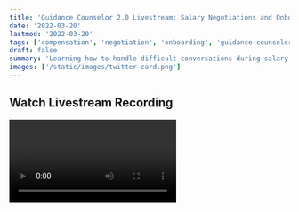 ```yaml
---
title: 'Guidance Counselor 2.0 Livestream: Salary Negotiations and Onboarding with Taylor Desseyn'
date: '2022-03-20'
lastmod: '2022-03-20'
tags: ['compensation', 'negotiation', 'onboarding', 'guidance-counselor-2', 'podcast']
draft: false
summary: 'Learning how to handle difficult conversations during salary negotations + onboarding new engineers quickly & effectively.'
images: ['/static/images/twitter-card.png']
---
```


## Watch Livestream Recording

<Video title="Guidance Counselor 2.0 Livestream: Salary Negotiations and Onboarding with Taylor Desseyn" url="https://www.youtube.com/embed/_vtyr2xHREo?si=PFStokninypCBb38" />

Taylor Desseyn (<a target="_blank" href="https://www.twitter.com/tdesseyn">@tdesseyn</a>) invited me back to Guidance Counselor 2.0 to do an episode on salary negotiations and onboarding. The 30 minutes flew by quickly but it was a great conversation and grateful to be part of it. We touched on tips and tricks for how to handle negotiations and understanding your value in the market. In the onboarding discussion there is guidance for both engineers and companies on how to approach and improve those processes.

Please give it a watch and make sure to follow Taylor!

<strong><a target="_blank" href="https://solo.to/tdesseyn">Guidance Counselor 2.0</a></strong> \
<strong><a target="_blank" href="https://www.youtube.com/channel/UCNqJ-P5d9RUCUsQ-grhlUHw">YouTube Channel</a></strong> \
<strong><a target="_blank" href="https://www.twitter.com/tdesseyn">Twitter - @tdesseyn</a></strong>